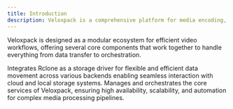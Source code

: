 ```yaml
---
title: Introduction
description: Veloxpack is a comprehensive platform for media encoding, processing, and streaming built for high-performance video production and seamless delivery.
---
```


Veloxpack is designed as a modular ecosystem for efficient video workflows, offering several core components that work together to handle everything from data transfer to orchestration.

<Cards>

<Card title="CSI Rclone Driver Plugin" href="/docs/csi-driver-rclone">
Integrates Rclone as a storage driver for flexible and efficient data movement across various backends enabling seamless interaction with cloud and local storage systems.
</Card>

<Card title="Core Operator" href="/docs/core-operator">
Manages and orchestrates the core services of Veloxpack, ensuring high availability, scalability, and automation for complex media processing pipelines.
</Card>

</Cards>
